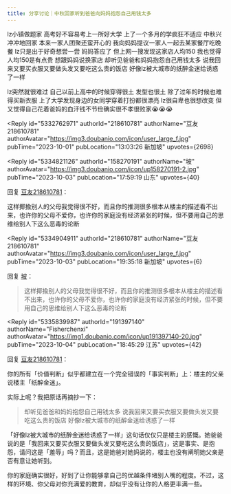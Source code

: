 ```yaml
---
title: 分享讨论｜中秋回家听到爸爸向妈妈抱怨自己用钱太多
---
```



<Forum groupName="我们在偷听" groupUrl="https://www.douban.com/group/737051/" archivedAt="2025-05-16T14:23:42.433Z">
  <Post
    id="295677164"
    title="分享讨论｜中秋回家听到爸爸向妈妈抱怨自己用钱太多"
    url="https://www.douban.com/group/topic/295677164/?_spm_id=MjA5ODA3NTQ4"
    pubTime="2023-12-10"
    highlightUserId="191397140"
  >
lz小镇做题家 高考好不容易考上一所好大学 上了一个多月的学疯狂不适应
中秋兴冲冲地回家 本来一家人团聚还蛮开心的
我向妈妈提议一家人一起去某家餐厅吃晚餐 lz只是出于好奇想尝一尝 妈妈答应了
但上网一搜发现这家店人均150 我也觉得人均150是有点贵 想跟妈妈说换家店
却听见爸爸和妈妈抱怨自己用钱太多
说我回来又要买衣服又要做头发又要吃这么贵的饭店
好像lz被大城市的纸醉金迷给诱惑了一样

lz突然就很难过 自己以前上高中的时候穿得很土 发型也很土
除了过年的时候也难得买新衣服 上了大学发现身边的女同学穿着打扮都很漂亮
lz很自卑也很想改变
但又觉得自己花着爸妈的血汗钱不节俭确实很不孝很败家😭😭😭

<Reply
  id="5332762971"
  authorId="218610781"
  authorName="豆友218610781"
  authorAvatar="https://img3.doubanio.com/icon/user_large_f.jpg"
  pubTime="2023-10-01"
  pubLocation="13:03:26 新加坡"
  upvotes={2698}
>

</Reply>

<Reply
  id="5334821126"
  authorId="158270191"
  authorName="坡"
  authorAvatar="https://img3.doubanio.com/icon/up158270191-2.jpg"
  pubTime="2023-10-03"
  pubLocation="17:59:19 山东"
  upvotes={40}
>
回复 [豆友218610781](https://www.douban.com/people/218610781/)：
 

这样揶揄别人的父母我觉得很不好，而且你的推测很多根本从楼主的描述看不出来，也许你的父母不爱你，也许你的家庭没有经济紧张的时候，但不要用自己的思维给别人下这么恶毒的论断
</Reply>

<Reply
  id="5334904911"
  authorId="218610781"
  authorName="豆友218610781"
  authorAvatar="https://img3.doubanio.com/icon/user_large_f.jpg"
  pubTime="2023-10-03"
  pubLocation="19:35:18 新加坡"
  upvotes={6}
>
回复 [坡](https://www.douban.com/people/158270191/)：
 > 这样揶揄别人的父母我觉得很不好，而且你的推测很多根本从楼主的描述看不出来，也许你的父母不爱你，也许你的家庭没有经济紧张的时候，但不要用自己的思维给别人下这么恶毒的论断


</Reply>

<Reply
  id="5335839987"
  authorId="191397140"
  authorName="Fisherchenxi"
  authorAvatar="https://img1.doubanio.com/icon/up191397140-20.jpg"
  pubTime="2023-10-04"
  pubLocation="18:45:29 江苏"
  upvotes={42}
>
回复 [豆友218610781](https://www.douban.com/people/218610781/)：
 

你的所有「价值判断」似乎都建立在一个完全错误的「事实判断」上：楼主的父亲说楼主「纸醉金迷」。

实际上呢？我把原话再摘抄一下：

> 却听见爸爸和妈妈抱怨自己用钱太多
> 说我回来又要买衣服又要做头发又要吃这么贵的饭店
> 好像lz被大城市的纸醉金迷给诱惑了一样

「好像lz被大城市的纸醉金迷给诱惑了一样」这句话仅仅只是楼主的感慨。她爸爸说的是「我回来又要买衣服又要做头发又要吃这么贵的饭店」，这是事实、是抱怨，请问这是「羞辱」吗？而且，这是她爸对她妈说的，楼主也没有阐明她父亲是否有意让她听到。

你的家庭确实很好，好到了让你能够拿自己的优越条件堵别人嘴的程度。不过，这样的环境、你父母对你充满爱的教育，却似乎没有让你的人格更丰满一些。
</Reply>
  </Post>
</Forum>
